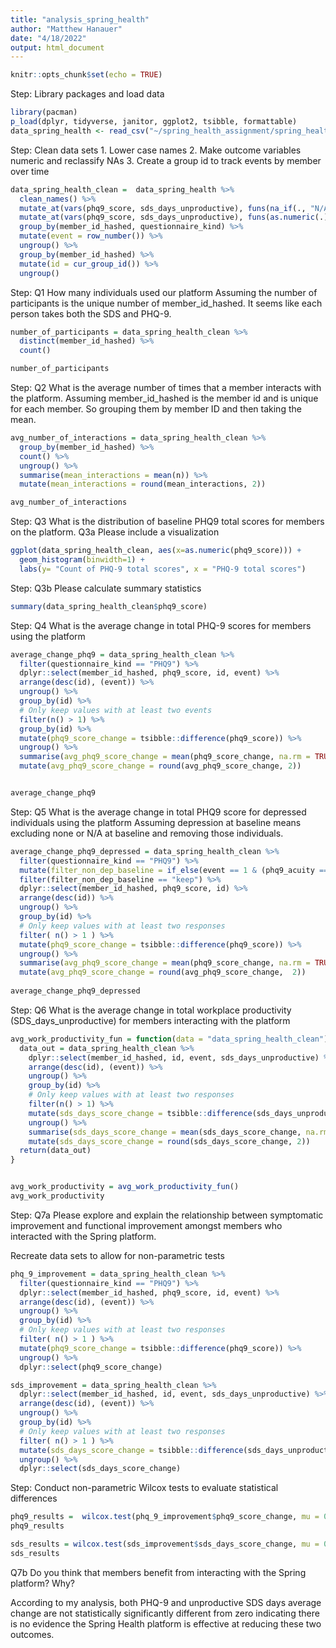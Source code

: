```yaml
---
title: "analysis_spring_health"
author: "Matthew Hanauer"
date: "4/18/2022"
output: html_document
---
```


```r
knitr::opts_chunk$set(echo = TRUE)
```
Step: Library packages and load data
```r
library(pacman)
p_load(dplyr, tidyverse, janitor, ggplot2, tsibble, formattable)
data_spring_health <- read_csv("~/spring_health_assignment/spring_health_take_home_df.csv")
```
Step: Clean data sets
1. Lower case names
2. Make outcome variables numeric and reclassify NAs
3. Create a group id to track events by member over time
```r
data_spring_health_clean =  data_spring_health %>%
  clean_names() %>%
  mutate_at(vars(phq9_score, sds_days_unproductive), funs(na_if(., "N/A"))) %>%
  mutate_at(vars(phq9_score, sds_days_unproductive), funs(as.numeric(.))) %>%
  group_by(member_id_hashed, questionnaire_kind) %>%
  mutate(event = row_number()) %>%
  ungroup() %>%
  group_by(member_id_hashed) %>%
  mutate(id = cur_group_id()) %>%
  ungroup()
```
Step: Q1 How many individuals used our platform
Assuming the number of participants is the unique number of member_id_hashed.  It seems like each person takes both the SDS and PHQ-9.
```r
number_of_participants = data_spring_health_clean %>%
  distinct(member_id_hashed) %>%
  count()

number_of_participants
```
Step: Q2 What is the average number of times that a member interacts with the platform.
Assuming member_id_hashed is the member id and is unique for each member.  So grouping them by member ID and then taking the mean.
```r
avg_number_of_interactions = data_spring_health_clean %>%
  group_by(member_id_hashed) %>%
  count() %>%
  ungroup() %>%
  summarise(mean_interactions = mean(n)) %>%
  mutate(mean_interactions = round(mean_interactions, 2))

avg_number_of_interactions
```
Step: Q3 What is the distribution of baseline PHQ9 total scores for members on the platform.
    Q3a Please include a visualization
```r
ggplot(data_spring_health_clean, aes(x=as.numeric(phq9_score))) + 
  geom_histogram(binwidth=1) + 
  labs(y= "Count of PHQ-9 total scores", x = "PHQ-9 total scores")
```
Step: Q3b Please calculate summary statistics
```r
summary(data_spring_health_clean$phq9_score)
```
Step: Q4 What is the average change in total PHQ-9 scores for members using the platform
```r
average_change_phq9 = data_spring_health_clean %>%
  filter(questionnaire_kind == "PHQ9") %>%
  dplyr::select(member_id_hashed, phq9_score, id, event) %>%
  arrange(desc(id), (event)) %>%
  ungroup() %>%
  group_by(id) %>%
  # Only keep values with at least two events
  filter(n() > 1) %>%
  group_by(id) %>%
  mutate(phq9_score_change = tsibble::difference(phq9_score)) %>%
  ungroup() %>%
  summarise(avg_phq9_score_change = mean(phq9_score_change, na.rm = TRUE)) %>%
  mutate(avg_phq9_score_change = round(avg_phq9_score_change, 2))


average_change_phq9

```
Step: Q5 What is the average change in total PHQ9 score for depressed individuals using the platform
Assuming depression at baseline means excluding none or N/A at baseline and removing those individuals.
```r
average_change_phq9_depressed = data_spring_health_clean %>%
  filter(questionnaire_kind == "PHQ9") %>%
  mutate(filter_non_dep_baseline = if_else(event == 1 & (phq9_acuity == "N/A" | phq9_acuity == "none"), "drop", "keep")) %>%
  filter(filter_non_dep_baseline == "keep") %>%
  dplyr::select(member_id_hashed, phq9_score, id) %>%
  arrange(desc(id)) %>%
  ungroup() %>%
  group_by(id) %>%
  # Only keep values with at least two responses
  filter( n() > 1 ) %>%
  mutate(phq9_score_change = tsibble::difference(phq9_score)) %>%
  ungroup() %>%
  summarise(avg_phq9_score_change = mean(phq9_score_change, na.rm = TRUE)) %>%
  mutate(avg_phq9_score_change = round(avg_phq9_score_change,  2))
   
average_change_phq9_depressed
```
Step: Q6 What is the average change in total workplace productivity (SDS_days_unproductive) for members interacting with the platform
```r
avg_work_productivity_fun = function(data = "data_spring_health_clean") {
  data_out = data_spring_health_clean %>%
    dplyr::select(member_id_hashed, id, event, sds_days_unproductive) %>%
    arrange(desc(id), (event)) %>%
    ungroup() %>%
    group_by(id) %>%
    # Only keep values with at least two responses
    filter(n() > 1) %>%
    mutate(sds_days_score_change = tsibble::difference(sds_days_unproductive)) %>%
    ungroup() %>%
    summarise(sds_days_score_change = mean(sds_days_score_change, na.rm = TRUE)) %>%
    mutate(sds_days_score_change = round(sds_days_score_change, 2))
  return(data_out)
}


avg_work_productivity = avg_work_productivity_fun()
avg_work_productivity
```
Step: Q7a Please explore and explain the relationship between symptomatic improvement and functional improvement amongst members who interacted with the Spring platform.

Recreate data sets to allow for non-parametric tests
```r
phq_9_improvement = data_spring_health_clean %>%
  filter(questionnaire_kind == "PHQ9") %>%
  dplyr::select(member_id_hashed, phq9_score, id, event) %>%
  arrange(desc(id), (event)) %>%
  ungroup() %>%
  group_by(id) %>%
  # Only keep values with at least two responses
  filter( n() > 1 ) %>%
  mutate(phq9_score_change = tsibble::difference(phq9_score)) %>%
  ungroup() %>%
  dplyr::select(phq9_score_change)

sds_improvement = data_spring_health_clean %>%
  dplyr::select(member_id_hashed, id, event, sds_days_unproductive) %>%
  arrange(desc(id), (event)) %>%
  ungroup() %>%
  group_by(id) %>%
  # Only keep values with at least two responses
  filter( n() > 1 ) %>%
  mutate(sds_days_score_change = tsibble::difference(sds_days_unproductive)) %>%
  ungroup() %>%
  dplyr::select(sds_days_score_change)

```
Step: Conduct non-parametric Wilcox tests to evaluate statistical differences
```r
phq9_results =  wilcox.test(phq_9_improvement$phq9_score_change, mu = 0)
phq9_results

sds_results = wilcox.test(sds_improvement$sds_days_score_change, mu = 0)
sds_results

```
Q7b Do you think that members benefit from interacting with the Spring platform? Why?

According to my analysis, both PHQ-9 and unproductive SDS days average change are not statistically significantly different from zero indicating there is no evidence the Spring Health platform is effective at reducing these two outcomes. 

